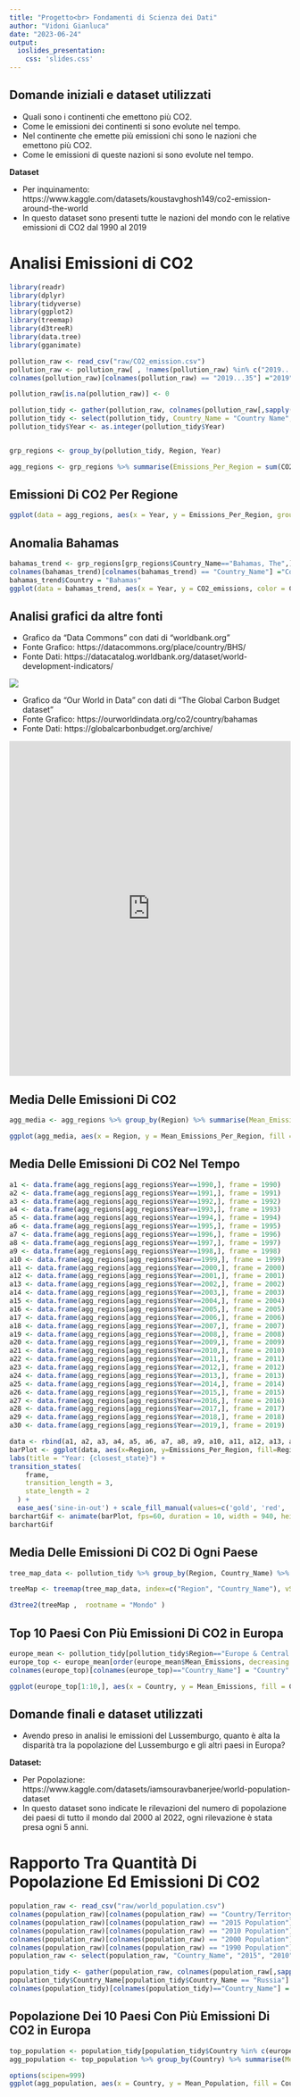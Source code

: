 ---
title: "Progetto<br> Fondamenti di Scienza dei Dati"
author: "Vidoni Gianluca"
date: "2023-06-24"
output: 
  ioslides_presentation:
    css: 'slides.css'
---
## Domande iniziali e dataset utilizzati

- Quali sono i continenti che emettono più CO2.
- Come le emissioni dei continenti si sono evolute nel tempo.
- Nel continente che emette più emissioni chi sono le nazioni che emettono più CO2.
- Come le emissioni di queste nazioni si sono evolute nel tempo.

<strong>Dataset</strong>

- Per inquinamento: https://www.kaggle.com/datasets/koustavghosh149/co2-emission-around-the-world
- In questo dataset sono presenti tutte le nazioni del mondo con le relative emissioni di CO2 dal 1990 al 2019

# Analisi Emissioni di CO2

```{r echo=FALSE, message=FALSE}
library(readr)
library(dplyr)
library(tidyverse)
library(ggplot2)
library(treemap)
library(d3treeR)
library(data.tree)
library(gganimate)

pollution_raw <- read_csv("raw/CO2_emission.csv")
pollution_raw <- pollution_raw[ , !names(pollution_raw) %in% c("2019...34")]
colnames(pollution_raw)[colnames(pollution_raw) == "2019...35"] ="2019"

pollution_raw[is.na(pollution_raw)] <- 0

pollution_tidy <- gather(pollution_raw, colnames(pollution_raw[,sapply(pollution_raw,is.numeric)]), key = "Year", value = "CO2 emissions")
pollution_tidy <- select(pollution_tidy, Country_Name = "Country Name", "Region", "Year", CO2_emissions = "CO2 emissions")
pollution_tidy$Year <- as.integer(pollution_tidy$Year)


grp_regions <- group_by(pollution_tidy, Region, Year)

agg_regions <- grp_regions %>% summarise(Emissions_Per_Region = sum(CO2_emissions), .groups="keep")
```

## Emissioni Di CO2 Per Regione

```{r echo=FALSE, message=FALSE}
ggplot(data = agg_regions, aes(x = Year, y = Emissions_Per_Region, group = Region, color = Region)) + geom_line() + geom_point() + labs(title = "Emissioni di CO2 Per Regione da 1990 - 2019") + ylab("Emissioni Per Regione (Metric/Ton Per Capita)") + geom_line(linewidth=1) + xlab("Anno") + scale_x_continuous(labels=as.character(agg_regions$Year), breaks=agg_regions$Year) + scale_color_manual(values=c('gold', 'red', 'purple', 'orange', 'steelblue2', 'cyan', 'blue')) + theme(legend.position="bottom") + scale_x_continuous(breaks = seq(1990, 2019, by = 2))
```

## Anomalia Bahamas

```{r echo=FALSE, message=FALSE}
bahamas_trend <- grp_regions[grp_regions$Country_Name=="Bahamas, The",]
colnames(bahamas_trend)[colnames(bahamas_trend) == "Country_Name"] ="Country"
bahamas_trend$Country = "Bahamas"
ggplot(data = bahamas_trend, aes(x = Year, y = CO2_emissions, color = Country )) + geom_line() + geom_point() + xlab("Anno") + labs(title = "Bahamas Emissioni di CO2 da 1990 - 2019") + ylab("Emissioni (Metric/Ton Per Capita)") + geom_line(linewidth=1) + scale_x_continuous(labels=as.character(agg_regions$Year), breaks=agg_regions$Year) + theme(legend.position="bottom") + scale_x_continuous(breaks = seq(1990, 2019, by = 2))
```

## Analisi grafici da altre fonti

- Grafico da "Data Commons" con dati di "worldbank.org"
- Fonte Grafico: https://datacommons.org/place/country/BHS/
- Fonte Dati: https://datacatalog.worldbank.org/dataset/world-development-indicators/

<img src="raw/chart.svg">

- Grafico da "Our World in Data" con dati di "The Global Carbon Budget dataset"
- Fonte Grafico: https://ourworldindata.org/co2/country/bahamas
- Fonte Dati: https://globalcarbonbudget.org/archive/

<iframe src="https://ourworldindata.org/grapher/co-emissions-per-capita?tab=chart&time=1990..latest&country=~BHS" loading="lazy" style="width: 100%; height: 600px; border: 0px none;"></iframe>

## Media Delle Emissioni Di CO2

```{r echo=FALSE, message=FALSE}
agg_media <- agg_regions %>% group_by(Region) %>% summarise(Mean_Emissions_Per_Region=mean(Emissions_Per_Region), .groups="keep")

ggplot(agg_media, aes(x = Region, y = Mean_Emissions_Per_Region, fill = Region)) + geom_bar(stat="identity", position = "dodge") + labs(title="Media Delle Emissioni Di CO2 Di Ogni Regione") + ylab("Emissioni Di CO2 (Metric/Ton Per Capita)") + xlab("Regione") + scale_fill_manual(values=c('gold', 'red', 'purple', 'orange', 'steelblue2', 'cyan', 'blue')) + theme(legend.position="bottom") + coord_flip()
```

## Media Delle Emissioni Di CO2 Nel Tempo

```{r echo=FALSE, message=FALSE}
a1 <- data.frame(agg_regions[agg_regions$Year==1990,], frame = 1990)
a2 <- data.frame(agg_regions[agg_regions$Year==1991,], frame = 1991)
a3 <- data.frame(agg_regions[agg_regions$Year==1992,], frame = 1992)
a4 <- data.frame(agg_regions[agg_regions$Year==1993,], frame = 1993)
a5 <- data.frame(agg_regions[agg_regions$Year==1994,], frame = 1994)
a6 <- data.frame(agg_regions[agg_regions$Year==1995,], frame = 1995)
a7 <- data.frame(agg_regions[agg_regions$Year==1996,], frame = 1996)
a8 <- data.frame(agg_regions[agg_regions$Year==1997,], frame = 1997)
a9 <- data.frame(agg_regions[agg_regions$Year==1998,], frame = 1998)
a10 <- data.frame(agg_regions[agg_regions$Year==1999,], frame = 1999)
a11 <- data.frame(agg_regions[agg_regions$Year==2000,], frame = 2000)
a12 <- data.frame(agg_regions[agg_regions$Year==2001,], frame = 2001)
a13 <- data.frame(agg_regions[agg_regions$Year==2002,], frame = 2002)
a14 <- data.frame(agg_regions[agg_regions$Year==2003,], frame = 2003)
a15 <- data.frame(agg_regions[agg_regions$Year==2004,], frame = 2004)
a16 <- data.frame(agg_regions[agg_regions$Year==2005,], frame = 2005)
a17 <- data.frame(agg_regions[agg_regions$Year==2006,], frame = 2006)
a18 <- data.frame(agg_regions[agg_regions$Year==2007,], frame = 2007)
a19 <- data.frame(agg_regions[agg_regions$Year==2008,], frame = 2008)
a20 <- data.frame(agg_regions[agg_regions$Year==2009,], frame = 2009)
a21 <- data.frame(agg_regions[agg_regions$Year==2010,], frame = 2010)
a22 <- data.frame(agg_regions[agg_regions$Year==2011,], frame = 2011)
a23 <- data.frame(agg_regions[agg_regions$Year==2012,], frame = 2012)
a24 <- data.frame(agg_regions[agg_regions$Year==2013,], frame = 2013)
a25 <- data.frame(agg_regions[agg_regions$Year==2014,], frame = 2014)
a26 <- data.frame(agg_regions[agg_regions$Year==2015,], frame = 2015)
a27 <- data.frame(agg_regions[agg_regions$Year==2016,], frame = 2016)
a28 <- data.frame(agg_regions[agg_regions$Year==2017,], frame = 2017)
a29 <- data.frame(agg_regions[agg_regions$Year==2018,], frame = 2018)
a30 <- data.frame(agg_regions[agg_regions$Year==2019,], frame = 2019)

data <- rbind(a1, a2, a3, a4, a5, a6, a7, a8, a9, a10, a11, a12, a13, a14, a15, a16, a17, a18, a19, a20, a21, a22, a23, a24, a25, a26, a27, a28, a29, a30)
barPlot <- ggplot(data, aes(x=Region, y=Emissions_Per_Region, fill=Region)) + geom_bar(stat='identity') + theme_bw() + coord_flip() +
labs(title = "Year: {closest_state}") +
transition_states(
    frame,
    transition_length = 3,
    state_length = 2
  ) +
  ease_aes('sine-in-out') + scale_fill_manual(values=c('gold', 'red', 'purple', 'orange', 'steelblue2', 'cyan', 'blue')) + ylab("Emissioni Di CO2 (Metric/Ton Per Capita)") + xlab("Regione")
barchartGif <- animate(barPlot, fps=60, duration = 10, width = 940, height = 480)
barchartGif
```

## Media Delle Emissioni Di CO2 Di Ogni Paese

```{r echo=FALSE, message=FALSE, results=FALSE, fig.show='hide'}
tree_map_data <- pollution_tidy %>% group_by(Region, Country_Name) %>% summarise(Mean_Emissions_Per_Year=mean(CO2_emissions), .groups="keep")

treeMap <- treemap(tree_map_data, index=c("Region", "Country_Name"), vSize="Mean_Emissions_Per_Year", type="index")
```

```{r echo=FALSE, message=FALSE}
d3tree2(treeMap ,  rootname = "Mondo" )
```

## Top 10 Paesi Con Più Emissioni Di CO2 in Europa

```{r echo=FALSE, message=FALSE}
europe_mean <- pollution_tidy[pollution_tidy$Region=="Europe & Central Asia",] %>% group_by(Country_Name) %>% summarise(Mean_Emissions=mean(CO2_emissions), .groups="keep")
europe_top <- europe_mean[order(europe_mean$Mean_Emissions, decreasing = TRUE), ]
colnames(europe_top)[colnames(europe_top)=="Country_Name"] = "Country"

ggplot(europe_top[1:10,], aes(x = Country, y = Mean_Emissions, fill = Country)) + geom_bar(stat="identity", position = "dodge") + labs(title="Top 10 Paesi Con In Media Più Emissioni Di CO2 In Europa") + ylab("Emissioni CO2 (Metric/Ton Per Capita)") + xlab("Paese") + theme(legend.position="bottom") + coord_flip()
```

## Domande finali e dataset utilizzati

- Avendo preso in analisi le emissioni del Lussemburgo, quanto è alta la disparità tra la popolazione del Lussemburgo e gli altri paesi in Europa?

<strong>Dataset:</strong>

- Per Popolazione: https://www.kaggle.com/datasets/iamsouravbanerjee/world-population-dataset
- In questo dataset sono indicate le rilevazioni del numero di popolazione dei paesi di tutto il mondo dal 2000 al 2022, ogni rilevazione è stata presa ogni 5 anni.

# Rapporto Tra Quantità Di Popolazione Ed Emissioni Di CO2

```{r echo=FALSE, message=FALSE}
population_raw <- read_csv("raw/world_population.csv")
colnames(population_raw)[colnames(population_raw) == "Country/Territory"] ="Country_Name"
colnames(population_raw)[colnames(population_raw) == "2015 Population"] = 2015
colnames(population_raw)[colnames(population_raw) == "2010 Population"] = 2010
colnames(population_raw)[colnames(population_raw) == "2000 Population"] = 2000
colnames(population_raw)[colnames(population_raw) == "1990 Population"] = 1990
population_raw <- select(population_raw, "Country_Name", "2015", "2010", "2000", "1990")

population_tidy <- gather(population_raw, colnames(population_raw[,sapply(population_raw,is.numeric)]), key = "Year", value = "Population")
population_tidy$Country_Name[population_tidy$Country_Name == "Russia"] = "Russian Federation"
colnames(population_tidy)[colnames(population_tidy)=="Country_Name"] = "Country"
```

## Popolazione Dei 10 Paesi Con Più Emissioni Di CO2 in Europa

```{r echo=FALSE, message=FALSE}
top_population <- population_tidy[population_tidy$Country %in% c(europe_top[1:10,]$Country),]
agg_population <- top_population %>% group_by(Country) %>% summarise(Mean_Population=round(mean(Population), digits = 0), .groups="keep")

options(scipen=999)
ggplot(agg_population, aes(x = Country, y = Mean_Population, fill = Country)) + geom_bar(stat="identity", position = "dodge") + labs(title="Popolazione Dei 10 Paesi Con Più Emissioni Di CO2 in Europa") + ylab("Popolazione") + xlab("Paese") + coord_flip()
```